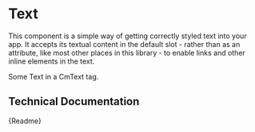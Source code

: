 

<Meta title="Components/Text" component={CmText} />

# Text

This component is a simple way of getting correctly styled text into your app.
It accepts its textual content in the default slot - rather than as an attribute, like most other places in this library - to enable links and other inline elements in the text.

<Preview inline>
	<CmText>Some Text in a CmText tag.</CmText>
</Preview>

## Technical Documentation

<Description>{Readme}</Description>
